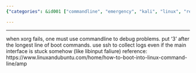 ```yaml
---
{"categories": &id001 ["commandline", "emergency", "kali", "linux", "remedy", "system manage"], "category": "Linux", "date": "2022-05-06 19:03:48", "description": "This text provides a solution for accessing the Linux command line (tty) when Xorg fails. It describes how to boot into the command line by entering '3' after the longest line of boot commands, and suggests using SSH to collect logs even if there are interface issues.", "tags": *id001, "title": "Boot into Linux commandline (tty)"}

---
```


------
when xorg fails, one must use commandline to debug problems.
put '3' after the longest line of boot commands.
use ssh to collect logs even if the main interface is stuck somehow (like libinput faliure)
reference:
https://www.linuxandubuntu.com/home/how-to-boot-into-linux-command-line/amp
